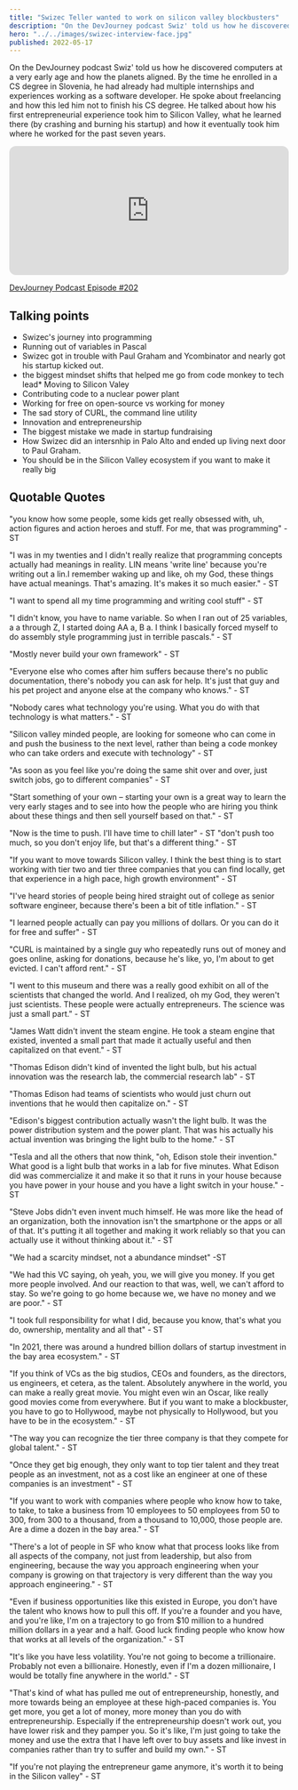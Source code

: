 ```yaml
---
title: "Swizec Teller wanted to work on silicon valley blockbusters"
description: "On the DevJourney podcast Swiz' told us how he discovered computers at a very early age and how the planets aligned. By the time he enrolled in a CS degree in Slovenia, he had already had multiple internships and experiences working as a software developer. He spoke about freelancing and how this led him not to finish his CS degree. He talked about how his first entrepreneurial experience took him to Silicon Valley, what he learned there (by crashing and burning his startup) and how it eventually took him where he worked for the past seven years."
hero: "../../images/swizec-interview-face.jpg"
published: 2022-05-17
---
```


On the DevJourney podcast Swiz' told us how he discovered computers at a very early age and how the planets aligned. By the time he enrolled in a CS degree in Slovenia, he had already had multiple internships and experiences working as a software developer. He spoke about freelancing and how this led him not to finish his CS degree. He talked about how his first entrepreneurial experience took him to Silicon Valley, what he learned there (by crashing and burning his startup) and how it eventually took him where he worked for the past seven years.

<iframe style="border-radius:12px" src="https://open.spotify.com/embed/episode/36cOMQZCkjsTE8baZt82VR?utm_source=generator&t=0" width="100%" height="232" frameBorder="0" allowfullscreen="" allow="autoplay; clipboard-write; encrypted-media; fullscreen; picture-in-picture"></iframe>

[DevJourney Podcast Episode #202](https://devjourney.info/Guests/202-SwizecTeller.html)

## Talking points

- Swizec's journey into programming
- Running out of variables in Pascal
- Swizec got in trouble with Paul Graham and Ycombinator and nearly got his startup kicked out.
- the biggest mindset shifts that helped me go from code monkey to tech lead* Moving to Silicon Valey
- Contributing code to a nuclear power plant
- Working for free on open-source vs working for money
- The sad story of CURL, the command line utility
- Innovation and entrepreneurship
- The biggest mistake we made in startup fundraising
- How Swizec did an intersnhip in Palo Alto and ended up living next door to Paul Graham.
- You should be in the Silicon Valley ecosystem if you want to make it really big

## Quotable Quotes

"you know how some people, some kids get really obsessed with, uh, action figures and action heroes and stuff. For me, that was programming" - ST

"I was in my twenties and I didn't really realize that programming concepts actually had meanings in reality. LIN means 'write line' because you're writing out a lin.I remember waking up and like, oh my God, these things have actual meanings. That's amazing. It's makes it so much easier." - ST

"I want to spend all my time programming and writing cool stuff" - ST


"I didn't know, you have to name variable. So when I ran out of 25 variables, a a through Z, I started doing AA a, B a. I think I basically forced myself to do assembly style programming just in terrible pascals." - ST

"Mostly never build your own framework" - ST

"Everyone else who comes after him suffers because there's no public documentation, there's nobody you can ask for help. It's just that guy and his pet project and anyone else at the company who knows." - ST

"Nobody cares what technology you're using. What you do with that technology is what matters." - ST

"Silicon valley minded people, are looking for someone who can come in and push the business to the next level, rather than being a code monkey who can take orders and execute with technology" - ST

"As soon as you feel like you're doing the same shit over and over, just switch jobs, go to different companies" - ST

"Start something of your own – starting your own is a great way to learn the very early stages and to see into how the people who are hiring you think about these things and then sell yourself based on that." - ST

"Now is the time to push. I'll have time to chill later" - ST
"don't push too much, so you don't enjoy life, but that's a different thing." - ST

"If you want to move towards Silicon valley. I think the best thing is to start working with tier two and tier three companies that you can find locally, get that experience in a high pace, high growth environment" - ST

"I've heard stories of people being hired straight out of college as senior software engineer, because there's been a bit of title inflation." - ST

"I learned people actually can pay you millions of dollars. Or you can do it for free and suffer" - ST

"CURL is maintained by a single guy who repeatedly runs out of money and goes online, asking for donations, because he's like, yo, I'm about to get evicted. I can't afford rent." - ST

"I went to this museum and there was a really good exhibit on all of the scientists that changed the world. And I realized, oh my God, they weren't just scientists. These people were actually entrepreneurs. The science was just a small part." - ST

"James Watt didn't invent the steam engine. He took a steam engine that existed, invented a small part that made it actually useful and then capitalized on that event." - ST 

"Thomas Edison didn't kind of invented the light bulb, but his actual innovation was the research lab, the commercial research lab" - ST

"Thomas Edison had teams of scientists who would just churn out inventions that he would then capitalize on." - ST

"Edison's biggest contribution actually wasn't the light bulb. It was the power distribution system and the power plant. That was his actually his actual invention was bringing the light bulb to the home." - ST

"Tesla and all the others that now think, "oh, Edison stole their invention." What good is a light bulb that works in a lab for five minutes. What Edison did was commercialize it and make it so that it runs in your house because you have power in your house and you have a light switch in your house." - ST

"Steve Jobs didn't even invent much himself. He was more like the head of an organization, both the innovation isn't the smartphone or the apps or all of that. It's putting it all together and making it work reliably so that you can actually use it without thinking about it." - ST

"We had a scarcity mindset, not a abundance mindset" -ST

"We had this VC saying, oh yeah, you, we will give you money. If you get more people involved. And our reaction to that was, well, we can't afford to stay. So we're going to go home because we, we have no money and we are poor." - ST

"I took full responsibility for what I did, because you know, that's what you do, ownership, mentality and all that" - ST

"In 2021, there was around a hundred billion dollars of startup investment in the bay area ecosystem." - ST

"If you think of VCs as the big studios, CEOs and founders, as the directors, us engineers, et cetera, as the talent. Absolutely anywhere in the world, you can make a really great movie. You might even win an Oscar, like really good movies come from everywhere. But if you want to make a blockbuster, you have to go to Hollywood, maybe not physically to Hollywood, but you have to be in the ecosystem." - ST

"The way you can recognize the tier three company is that they compete for global talent." - ST

"Once they get big enough, they only want to top tier talent and they treat people as an investment, not as a cost like an engineer at one of these companies is an investment" - ST

"If you want to work with companies where people who know how to take, to take, to take a business from 10 employees to 50 employees from 50 to 300, from 300 to a thousand, from a thousand to 10,000, those people are. Are a dime a dozen in the bay area." - ST

"There's a lot of people in SF who know what that process looks like from all aspects of the company, not just from leadership, but also from engineering, because the way you approach engineering when your company is growing on that trajectory is very different than the way you approach engineering." - ST

"Even if business opportunities like this existed in Europe, you don't have the talent who knows how to pull this off. If you're a founder and you have, and you're like, I'm on a trajectory to go from $10 million to a hundred million dollars in a year and a half. Good luck finding people who know how that works at all levels of the organization." - ST

"It's like you have less volatility. You're not going to become a trillionaire. Probably not even a billionaire. Honestly, even if I'm a dozen millionaire, I would be totally fine anywhere in the world." - ST

"That's kind of what has pulled me out of entrepreneurship, honestly, and more towards being an employee at these high-paced companies is. You get more, you get a lot of money, more money than you do with entrepreneurship. Especially if the entrepreneurship doesn't work out, you have lower risk and they pamper you. So it's like, I'm just going to take the money and use the extra that I have left over to buy assets and like invest in companies rather than try to suffer and build my own." - ST

"If you're not playing the entrepreneur game anymore, it's worth it to being in the Silicon valley" - ST
